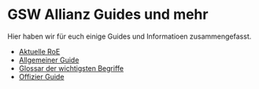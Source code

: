 # GSW Allianz Guides und mehr

Hier haben wir f&uuml;r euch einige Guides und Informatioen zusammengefasst.

- [Aktuelle RoE](roe)
- [Allgemeiner Guide](guide)
- [Glossar der wichtigsten Begriffe](gloassar)
- [Offizier Guide](offizier-guide)
